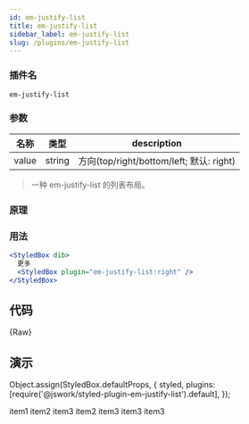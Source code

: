 ```yaml
---
id: em-justify-list
title: em-justify-list
sidebar_label: em-justify-list
slug: /plugins/em-justify-list
---
```


### 插件名

```config
em-justify-list
```

### 参数

| 名称  | 类型   | description                              |
| ----- | ------ | ---------------------------------------- |
| value | string | 方向(top/right/bottom/left; 默认: right) |

> 一种 em-justify-list 的列表布局。

### 原理


### 用法

```jsx
<StyledBox dib>
  更多
  <StyledBox plugin="em-justify-list:right" />
</StyledBox>
```

## 代码

<CodeBlock className="language-jsx">{Raw}</CodeBlock>

## 演示

Object.assign(StyledBox.defaultProps, {
  styled,
  plugins: [require('@jswork/styled-plugin-em-justify-list').default],
});


<StyledBox w={900} auto debug="@2">
  <StyledBox plugin={{ name: 'em-justify-list', value: 5 }}>
    <StyledBox bg="#eee" h={100} className="is-item">
      item1
    </StyledBox>
    <StyledBox bg="#f30" h={100} className="is-item">
      item2
    </StyledBox>
    <StyledBox bg="#ddd" h={100} className="is-item">
      item3
    </StyledBox>
    <StyledBox bg="#030" h={100} className="is-item">
      item2
    </StyledBox>
    <StyledBox bg="#ddd" h={100} className="is-item">
      item3
    </StyledBox>
    <StyledBox bg="#ccc" h={100} className="is-item">
      item3
    </StyledBox>
    <StyledBox bg="#999" h={100} className="is-item">
      item3
    </StyledBox>
  </StyledBox>
</StyledBox>